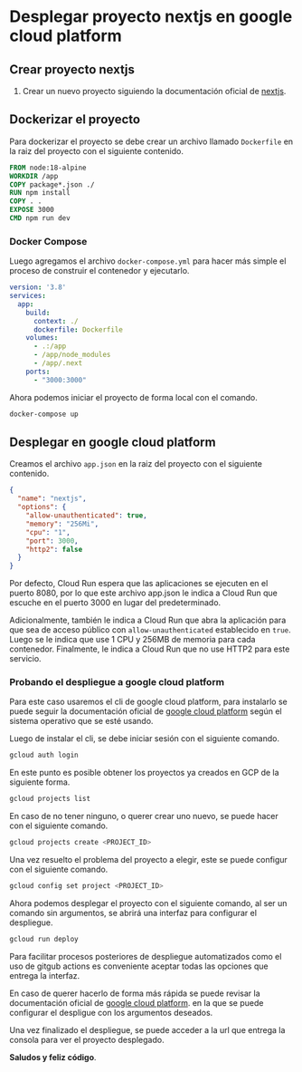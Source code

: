 
# Desplegar proyecto nextjs en google cloud platform

## Crear proyecto nextjs

1. Crear un nuevo proyecto siguiendo la documentación oficial de
[nextjs](https://nextjs.org/docs/getting-started/installation).


## Dockerizar el proyecto
Para dockerizar el proyecto se debe crear un archivo llamado `Dockerfile` en la 
raiz del proyecto con el siguiente contenido.

```dockerfile filename="Dockerfile" copy
FROM node:18-alpine
WORKDIR /app
COPY package*.json ./
RUN npm install
COPY . .
EXPOSE 3000
CMD npm run dev
```

### Docker Compose
Luego agregamos el archivo `docker-compose.yml` para hacer más simple el proceso
de construir el contenedor y ejecutarlo.

```yml filename="docker-compose.yml" copy
version: '3.8'
services:
  app:
    build:
      context: ./
      dockerfile: Dockerfile
    volumes:
      - .:/app
      - /app/node_modules
      - /app/.next
    ports:
      - "3000:3000"
```

Ahora podemos iniciar el proyecto de forma local con el comando.

```bash filename="> Terminal" copy 
docker-compose up
```

## Desplegar en google cloud platform

Creamos el archivo `app.json` en la raiz del proyecto con el siguiente 
contenido.

```json filename="app.json" copy
{
  "name": "nextjs",
  "options": {
    "allow-unauthenticated": true,
    "memory": "256Mi",
    "cpu": "1",
    "port": 3000,
    "http2": false
  }
}
```

Por defecto, Cloud Run espera que las aplicaciones se ejecuten en el puerto 8080, 
por lo que este archivo app.json le indica a Cloud Run que escuche en el puerto 
3000 en lugar del predeterminado.

Adicionalmente, también le indica a Cloud Run que abra la aplicación para que
sea de acceso público con `allow-unauthenticated` establecido en `true`. Luego
se le indica que use 1 CPU y 256MB de memoria para cada contenedor.
Finalmente, le indica a Cloud Run que no use HTTP2 para este servicio.


### Probando el despliegue a google cloud platform

Para este caso usaremos el cli de google cloud platform, para instalarlo
se puede seguir la documentación oficial de 
[google cloud platform](https://cloud.google.com/sdk/docs/install) según el
sistema operativo que se esté usando.

Luego de instalar el cli, se debe iniciar sesión con el siguiente comando.

```bash filename="> Terminal" copy
gcloud auth login
```

En este punto es posible obtener los proyectos ya creados en GCP de la siguiente
forma.

```bash filename="> Terminal" copy
gcloud projects list
```

En caso de no tener ninguno, o querer crear uno nuevo, se puede hacer con el
siguiente comando.

```bash filename="> Terminal" copy
gcloud projects create <PROJECT_ID>
```

Una vez resuelto el problema del proyecto a elegir, este se puede configur
con el siguiente comando.

```bash filename="> Terminal" copy
gcloud config set project <PROJECT_ID>
```

Ahora podemos desplegar el proyecto con el siguiente comando, al ser un comando
sin argumentos, se abrirá una interfaz para configurar el despliegue. 

```bash filename="> Terminal" copy
gcloud run deploy
```

Para facilitar procesos posteriores de despliegue automatizados como el uso de 
gitgub actions es conveniente aceptar todas las opciones que entrega la interfaz.

En caso de querer hacerlo de forma más rápida se puede revisar la documentación
oficial de [google cloud platform](https://cloud.google.com/sdk/gcloud/reference/run/deploy).
en la que se puede configurar el despligue con los argumentos deseados.

Una vez finalizado el despliegue, se puede acceder a la url que entrega la
consola para ver el proyecto desplegado.


**Saludos y feliz código**.
<br />
<br />
<br />

<Comments />